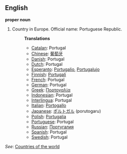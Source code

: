 ==English==

'''proper noun'''

# Country in Europe. Official name: Portuguese Republic.
#:'''Translations'''
#:*[[Catalan]]: Portugal
#:*[[Chinese]]: [[葡萄牙]]
#:*[[Danish]]: Portugal
#:*[[Dutch]]: Portugal
#:*[[Esperanto]]: [[Portugalio]], [[Portugalujo]]
#:*[[Finnish]]: [[Portugali]]
#:*[[French]]: Portugal
#:*[[German]]: Portugal
#:*[[Greek]]: [[Πορτογαλία]]
#:*[[Indonesian]]: Portugal
#:*[[Interlingua]]: Portugal
#:*[[Italian]]: [[Portogallo]]
#:*[[Japanese]]: [[ポルトガル]] (porutogaru)
#:*[[Polish]]: [[Portugalia]]
#:*[[Portuguese]]: Portugal
#:*[[Russian]]: [[Португалия]]
#:*[[Spanish]]: Portugal
#:*[[Swedish]]: Portugal

''See'': [[Countries of the world]]